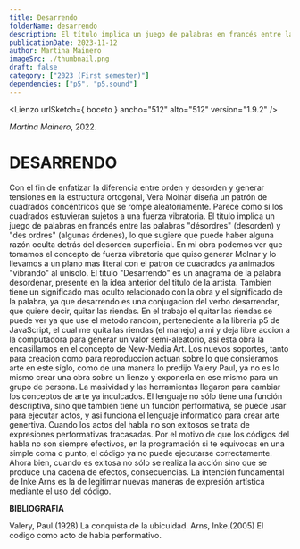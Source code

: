 ```yaml
---
title: Desarrendo
folderName: desarrendo
description: El título implica un juego de palabras en francés entre las palabras "désordres" (desorden) y "des ordres" (algunas órdenes), lo que sugiere que puede haber alguna razón oculta detrás del desorden superficial.
publicationDate: 2023-11-12
author: Martina Mainero
imageSrc: ./thumbnail.png
draft: false
category: ["2023 (First semester)"]
dependencies: ["p5", "p5.sound"]
---
```



<Lienzo urlSketch={ boceto } ancho="512" alto="512" version="1.9.2" />

_Martina Mainero_, 2022.

# **DESARRENDO**

Con el fin de enfatizar la diferencia entre orden y desorden y generar tensiones en la estructura ortogonal, Vera Molnar diseña un patrón de cuadrados concéntricos que se rompe aleatoriamente. Parece como si los cuadrados estuvieran sujetos a una fuerza vibratoria. El título implica un juego de palabras en francés entre las palabras "désordres" (desorden) y "des ordres" (algunas órdenes), lo que sugiere que puede haber alguna razón oculta detrás del desorden superficial. En mi obra podemos ver que tomamos el concepto de fuerza vibratoria que quiso generar Molnar y lo llevamos a un plano mas literal con el patron de cuadrados ya animados "vibrando" al unisolo. El titulo "Desarrendo" es un anagrama de la palabra desordenar, presente en la idea anterior del titulo de la artista. Tambien tiene un significado mas oculto relacionado con la obra y el significado de la palabra, ya que desarrendo es una conjugacion del verbo desarrendar, que quiere decir, quitar las riendas. En el trabajo el quitar las riendas se puede ver ya que use el metodo random, perteneciente a la libreria p5 de JavaScript, el cual me quita las riendas (el manejo) a mi y deja libre accion a la computadora para generar un valor semi-aleatorio, asi esta obra la encasillamos en el concepto de New-Media Art. Los nuevos soportes, tanto para creacion como para reproduccion actuan sobre lo que consieramos arte en este siglo, como de una manera lo predijo Valery Paul, ya no es lo mismo crear una obra sobre un lienzo y exponerla en ese mismo para un grupo de persona. La masividad y las herramientas llegaron para cambiar los conceptos de arte ya inculcados. El lenguaje no sólo tiene una función descriptiva, sino que tambien tiene un función performativa, se puede usar para ejecutar actos, y asi funciona el lenguaje informatico para crear arte genertiva. Cuando los actos del habla no son exitosos se trata de expresiones performativas fracasadas. Por el motivo de que los códigos del habla no son siempre efectivos, en la programación si te equivocas en una simple coma o punto, el código ya no puede ejecutarse correctamente. Ahora bien, cuando es exitosa no sólo se realiza la acción sino que se produce una cadena de efectos, consecuencias. La intención fundamental de Inke Arns es la de legitimar nuevas maneras de expresión artística mediante el uso del código.

**BIBLIOGRAFIA**

Valery, Paul.(1928) La conquista de la ubicuidad.
Arns, Inke.(2005) El codigo como acto de habla performativo.